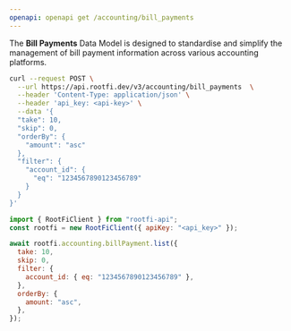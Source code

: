 ```yaml
---
openapi: openapi get /accounting/bill_payments
---
```


The **Bill Payments** Data Model is designed to standardise and simplify the management of bill payment information across various accounting platforms.

<RequestExample>

```bash cURL
curl --request POST \
  --url https://api.rootfi.dev/v3/accounting/bill_payments  \
  --header 'Content-Type: application/json' \
  --header 'api_key: <api-key>' \
  --data '{
  "take": 10,
  "skip": 0,
  "orderBy": {
    "amount": "asc"
  },
  "filter": {
    "account_id": {
      "eq": "1234567890123456789"
    }
  }
}'
```

```javascript NodeJS
import { RootFiClient } from "rootfi-api";
const rootfi = new RootFiClient({ apiKey: "<api_key>" });

await rootfi.accounting.billPayment.list({
  take: 10,
  skip: 0,
  filter: {
    account_id: { eq: "1234567890123456789" },
  },
  orderBy: {
    amount: "asc",
  },
});
```

</RequestExample>
